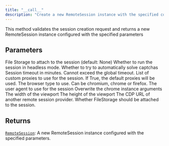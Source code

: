 ```yaml
---
title: "__call__"
description: "Create a new RemoteSession instance with the specified configuration"
---
```


This method validates the session creation request and returns a new RemoteSession instance configured with the specified parameters


## Parameters

<ParamField path="storage" type="UnionType[FileStorageClient, None]">
  File Storage to attach to the session (default: None)
</ParamField>

<ParamField path="headless" type="bool">
  Whether to run the session in headless mode.
</ParamField>

<ParamField path="solve_captchas" type="bool">
  Whether to try to automatically solve captchas
</ParamField>

<ParamField path="timeout_minutes" type="int">
  Session timeout in minutes. Cannot exceed the global timeout.
</ParamField>

<ParamField path="proxies" type="list[typing.Annotated[notte_sdk.types.NotteProxy | notte_sdk.types.ExternalProxy, FieldInfo(annotation=NoneType, required=True, discriminator='type')]] | bool">
  List of custom proxies to use for the session. If True, the default proxies will be used.
</ParamField>

<ParamField path="browser_type" type="BrowserType">
  The browser type to use. Can be chromium, chrome or firefox.
</ParamField>

<ParamField path="user_agent" type="str | None">
  The user agent to use for the session
</ParamField>

<ParamField path="chrome_args" type="list">
  Overwrite the chrome instance arguments
</ParamField>

<ParamField path="viewport_width" type="int | None">
  The width of the viewport
</ParamField>

<ParamField path="viewport_height" type="int | None">
  The height of the viewport
</ParamField>

<ParamField path="cdp_url" type="str | None">
  The CDP URL of another remote session provider.
</ParamField>

<ParamField path="use_file_storage" type="bool">
  Whether FileStorage should be attached to the session.
</ParamField>

## Returns

[`RemoteSession`](../misc/remotesession): A new RemoteSession instance configured with the specified parameters.
